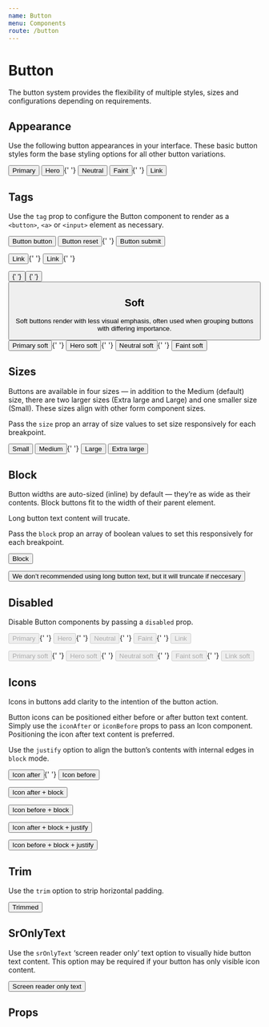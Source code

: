 ```yaml
---
name: Button
menu: Components
route: /button
---
```




# Button

The button system provides the flexibility of multiple styles, sizes and configurations depending on requirements.

## Appearance

Use the following button appearances in your interface. These basic button styles form the base styling options for all other button variations.

<Playground>
	<Button appearance="primary">Primary</Button> <Button appearance="hero">Hero</Button>{' '}
	<Button appearance="neutral">Neutral</Button> <Button appearance="faint">Faint</Button>{' '}
	<Button appearance="link">Link</Button>
</Playground>

## Tags

Use the `tag` prop to configure the Button component to render as a `<button>`, `<a>` or `<input>` element as necessary.

<Playground>
	<p>
		<Button type="button">Button button</Button> <Button type="reset">Button reset</Button>{' '}
		<Button type="submit">Button submit</Button>
	</p>
	<p>
		<Button href="#0">Link</Button>{' '}
		<Button href="#0" appearance="link">
			Link
		</Button>{' '}
	</p>
	<p>
		<Button tag="input" type="button" value="Input button" />{' '}
		<Button tag="input" type="reset" value="Input reset" />{' '}
		<Button tag="input" type="submit" value="Input submit" />
	</p>
</Playground>

## Soft

Soft buttons render with less visual emphasis, often used when grouping buttons with differing importance.

<Playground>
	<Button appearance="primary" soft>
		Primary soft
	</Button>{' '}
	<Button appearance="hero" soft>
		Hero soft
	</Button>{' '}
	<Button appearance="neutral" soft>
		Neutral soft
	</Button>{' '}
	<Button appearance="faint" soft>
		Faint soft
	</Button>
</Playground>

## Sizes

Buttons are available in four sizes — in addition to the Medium (default) size, there are two larger sizes (Extra large and Large) and one smaller size (Small). These sizes align with other form component sizes.

Pass the `size` prop an array of size values to set size responsively for each breakpoint.

<Playground>
	<Button size="small">Small</Button> <Button size="medium">Medium</Button>{' '}
	<Button size="large">Large</Button> <Button size="xlarge">Extra large</Button>
</Playground>

## Block

Button widths are auto-sized (inline) by default — they’re as wide as their contents. Block buttons fit to the width of their parent element.

Long button text content will trucate.

Pass the `block` prop an array of boolean values to set this responsively for each breakpoint.

<Playground>
	<p>
		<Button block>Block</Button>
	</p>
	<p>
		<Button block>
			We don’t recommended using long button text, but it will truncate if neccesary
		</Button>
	</p>
</Playground>

## Disabled

Disable Button components by passing a `disabled` prop.

<Playground>
	<p>
		<Button appearance="primary" disabled>
			Primary
		</Button>{' '}
		<Button appearance="hero" disabled>
			Hero
		</Button>{' '}
		<Button appearance="neutral" disabled>
			Neutral
		</Button>{' '}
		<Button appearance="faint" disabled>
			Faint
		</Button>{' '}
		<Button appearance="link" disabled>
			Link
		</Button>
	</p>
	<p>
		<Button appearance="primary" soft disabled>
			Primary soft
		</Button>{' '}
		<Button appearance="hero" soft disabled>
			Hero soft
		</Button>{' '}
		<Button appearance="neutral" soft disabled>
			Neutral soft
		</Button>{' '}
		<Button appearance="faint" soft disabled>
			Faint soft
		</Button>{' '}
		<Button appearance="link" soft disabled>
			Link soft
		</Button>
	</p>
</Playground>

## Icons

Icons in buttons add clarity to the intention of the button action.

Button icons can be positioned either before or after button text content. Simply use the `iconAfter` or `iconBefore` props to pass an Icon component. Positioning the icon after text content is preferred.

Use the `justify` option to align the button’s contents with internal edges in `block` mode.

<Playground>
	<p>
		<Button iconAfter={InfoIcon}>Icon after</Button>{' '}
		<Button iconBefore={InfoIcon}>Icon before</Button>
	</p>
	<p>
		<Button iconAfter={InfoIcon} block>
			Icon after + block
		</Button>
	</p>
	<p>
		<Button iconBefore={InfoIcon} block>
			Icon before + block
		</Button>
	</p>
	<p>
		<Button iconAfter={InfoIcon} justify block>
			Icon after + block + justify
		</Button>
	</p>
	<p>
		<Button iconBefore={InfoIcon} justify block>
			Icon before + block + justify
		</Button>
	</p>
</Playground>

## Trim

Use the `trim` option to strip horizontal padding.

<Playground>
	<Button appearance="link" trim>
		Trimmed
	</Button>
</Playground>

## SrOnlyText

Use the `srOnlyText` ‘screen reader only’ text option to visually hide button text content. This option may be required if your button has only visible icon content.

<Playground>
	<Button iconAfter={HouseIcon} srOnlyText>
		Screen reader only text
	</Button>
</Playground>

## Props

<PropsTable of={Button} />
